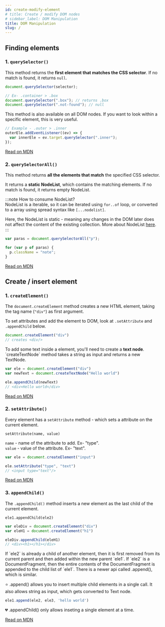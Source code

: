 ```yaml
---
id: create-modify-element
# title: Create / modify DOM nodes
# sidebar_label: DOM Manipulation
title: DOM Manipulation
slug: /
---
```



## Finding elements

### 1. `querySelector()`

This method returns the **first element that matches the CSS selector**. If no match is found, it returns `null`.

```js
document.querySelector(selector);

// Ex- .container > .box
document.querySelector(".box"); // returns .box
document.querySelector(".not-found"); // null
```

<Accordion>
  <Admonition type="note" title="Extra">
  This method is also available on all DOM nodes. If you want to look within a specific element, this is very useful.

  ```js
  // Example - .outer > .inner
  outerEle.addEventListener((ev) => {
    var innerEle = ev.target.querySelector(".inner");
  });
  ```
  </Admonition>
</Accordion>

[Read on MDN](https://developer.mozilla.org/en-US/docs/Web/API/Element/querySelector)

### 2. `querySelectorAll()`

This method returns **all the elements that match** the specified CSS selector.

It returns a **static NodeList**, which contains the matching elements. If no match is found, it returns empty NodeList.

:::note How to consume NodeList?  
 NodeList is a iterable, so it can be iterated using `for..of` loop, or converted to a array using spread syntax like `[...nodelist]`.

Here, the NodeList is static - meaning any changes in the DOM later does not affect the content of the existing collection. More about NodeList [here](https://developer.mozilla.org/en-US/docs/Web/API/NodeList).  
:::

```js
var paras = document.querySelectorAll("p");

for (var p of paras) {
  p.className = "note";
}
```

[Read on MDN](https://developer.mozilla.org/en-US/docs/Web/API/Element/querySelectorAll)

## Create / insert element

### 1. `createElement()`

The `document.createElement` method creates a new HTML element, taking the tag name (`"div"`) as first argument.

To set attributes and add the element to DOM, look at `.setAttribute` and `.appendChild` below.

```js
document.createElement("div")
// creates <div/>
```

<Accordion title="Related">
  <Admonition type="note" title="Creating text node">
    To add some text inside a element, you'll need to create a <b>text node</b>. 
    `createTextNode` method takes a string as input and returns a new TextNode.

  ```js
  var ele = document.createElement("div")
  var newText = document.createTextNode("Hello world")

  ele.appendChild(newText) 
  // <div>Hello world</div>
  ```
  </Admonition>
</Accordion>

[Read on MDN](https://developer.mozilla.org/en-US/docs/Web/API/Document/createElement)

### 2. `setAttribute()`

Every element has a `setAttribute` method - which sets a attribute on the current element. 

`setAttribute(name, value)`

`name` - name of the attribute to add. Ex- "type".  
`value` - value of the attribute. Ex- "text".

```js
var ele = document.createElement("input")

ele.setAttribute("type", "text") 
// <input type="text"/>
```

[Read on MDN](https://developer.mozilla.org/en-US/docs/Web/API/Element/setAttribute)

### 3. `appendChild()`

The `.appendChild()` method inserts a new element as the last child of the current element.

`ele1.appendChild(ele2)`

```js
var eleDiv = document.createElement("div")
var eleH1 = document.createElement("h1")

eleDiv.appendChild(eleH1)
// <div><h1></h1></div>
```

<Accordion title="Related">
  <Admonition type="note" title="If it already has a parent">
  If `ele2` is already a child of another element, 
  then it is first removed from its current parent and then added within the new parent `ele1`.
  </Admonition>

  <Admonition type="note" title="If it is DocumentFragment">
  If `ele2` is a DocumentFragment, then the entire contents of the DocumentFragment is appended 
  to the child list of `ele1`.
  </Admonition>

  <Admonition type="note" title="`.append()`">
  There is a newer api called .append(), which is similar.

  ⭐️ .append() allows you to insert multiple child elements in a single call. It also allows string as input, which gets converted to Text node.  

  ```js
  ele1.append(ele2, ele3, 'hello world')
  ```

  💔 .appendChild() only allows inseting a single element at a time.
  </Admonition>
</Accordion>

[Read on MDN](https://developer.mozilla.org/en-US/docs/Web/API/Node/appendChild)